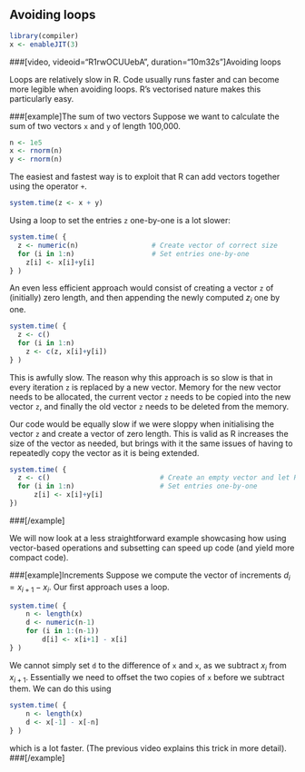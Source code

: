 ## Avoiding loops
```r
library(compiler)
x <- enableJIT(3)
```

###[video, videoid="R1rwOCUUebA", duration="10m32s"]Avoiding loops

Loops are relatively slow in R. Code usually runs faster and can become more legible when avoiding loops. R's vectorised nature makes this particularly easy.

###[example]The sum of two vectors
Suppose we want to calculate the sum of two vectors `x` and `y` of length 100,000.
```r
n <- 1e5
x <- rnorm(n)
y <- rnorm(n)
```

The easiest and fastest way is to exploit that R can add vectors together using the operator `+`.
```r
system.time(z <- x + y)
```

Using a loop to set the entries `z` one-by-one is a lot slower:
```r
system.time( {
  z <- numeric(n)                  # Create vector of correct size
  for (i in 1:n)                   # Set entries one-by-one
    z[i] <- x[i]+y[i]
} )
```

An even less efficient approach would consist of creating a vector `z` of (initially) zero length, and then appending the newly computed $z_i$ one by one.
```r
system.time( {
  z <- c()
  for (i in 1:n)
    z <- c(z, x[i]+y[i])
} )
```
This is awfully slow. The reason why this approach is so slow is that in every iteration `z` is replaced by a new vector. Memory for the new vector needs to be allocated, the current vector `z` needs to be copied into the new vector `z`, and finally the old vector `z` needs to be deleted from the memory. 

Our code would be equally slow if we were sloppy when initialising the vector `z` and create a vector of zero length. This is valid as R increases the size of the vector as needed, but brings with it the same issues of having to repeatedly copy the vector as it is being extended.
```r
system.time( {
  z <- c()                           # Create an empty vector and let R extend it
  for (i in 1:n)                     # Set entries one-by-one
      z[i] <- x[i]+y[i]
})
```
###[/example]

We will now look at a less straightforward example showcasing how using vector-based operations and subsetting can speed up code (and yield more compact code).

###[example]Increments
Suppose we compute the vector of increments $d_i=x_{i+1}-x_i$. Our first approach uses a loop.
```r
system.time( {
    n <- length(x)
    d <- numeric(n-1)
    for (i in 1:(n-1))
        d[i] <- x[i+1] - x[i]
} )
```
We cannot simply set `d` to the difference of `x` and `x`, as we subtract $x_{i}$ from $x_{i+1}$. Essentially we need to offset the two copies of `x` before we subtract them. We can do this using
```r
system.time( {
    n <- length(x)
    d <- x[-1] - x[-n]
} )
```
which is a lot faster. (The previous video explains this trick in more detail).
###[/example]

\newpage

